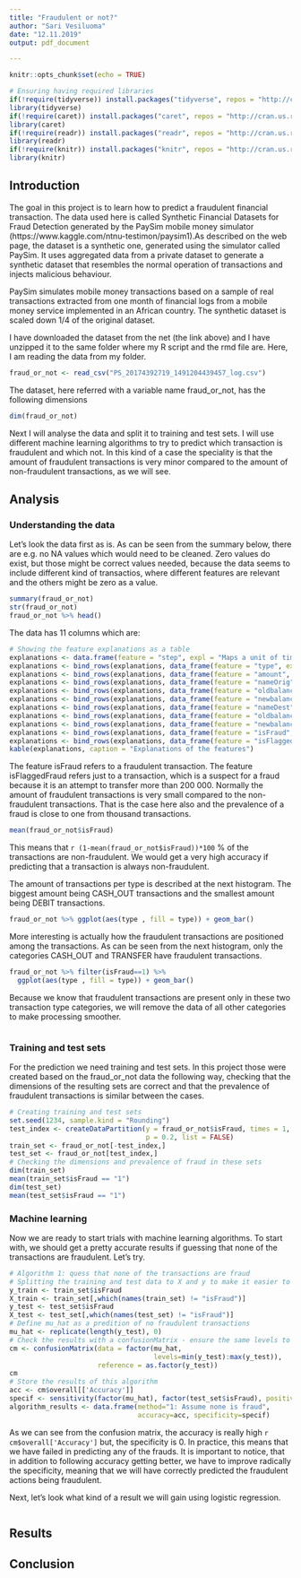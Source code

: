 ```yaml
---
title: "Fraudulent or not?"
author: "Sari Vesiluoma"
date: "12.11.2019"
output: pdf_document

---
```


```r
knitr::opts_chunk$set(echo = TRUE)
```

```r
# Ensuring having required libraries
if(!require(tidyverse)) install.packages("tidyverse", repos = "http://cran.us.r-project.org")
library(tidyverse)
if(!require(caret)) install.packages("caret", repos = "http://cran.us.r-project.org")
library(caret)
if(!require(readr)) install.packages("readr", repos = "http://cran.us.r-project.org")
library(readr)
if(!require(knitr)) install.packages("knitr", repos = "http://cran.us.r-project.org")
library(knitr)
```

## Introduction

The goal in this project is to learn how to predict a fraudulent financial transaction. The data used here is called Synthetic Financial Datasets for Fraud Detection generated by the PaySim mobile money simulator (https://www.kaggle.com/ntnu-testimon/paysim1).As described on the web page, the dataset is a synthetic one, generated using the simulator called PaySim. It uses aggregated data from a private dataset to generate a synthetic dataset that resembles the normal operation of transactions and injects malicious behaviour. 

PaySim simulates mobile money transactions based on a sample of real transactions extracted from one month of financial logs from a mobile money service implemented in an African country. The synthetic dataset is scaled down 1/4 of the original dataset.

I have downloaded the dataset from the net (the link above) and I have unzipped it to the same folder where my R script and the rmd file are. Here, I am reading the data from my folder. 
```r
fraud_or_not <- read_csv("PS_20174392719_1491204439457_log.csv")
```

The dataset, here referred with a variable name fraud_or_not, has the following dimensions

```r
dim(fraud_or_not)
```

Next I will analyse the data and split it to training and test sets. I will use different machine learning algorithms to try to predict which transaction is fraudulent and which not. In this kind of a case the speciality is that the amount of fraudulent transactions is very minor compared to the amount of non-fraudulent transactions, as we will see. 


## Analysis
### Understanding the data

Let's look the data first as is. As can be seen from the summary below, there are e.g. no NA values which would need to be cleaned. Zero values do exist, but those might be correct values needed, because the data seems to include different kind of transactios, where different features are relevant and the others might be zero as a value.

```r
summary(fraud_or_not)
str(fraud_or_not)
fraud_or_not %>% head()
```

The data has 11 columns which are:

```r
# Showing the feature explanations as a table
explanations <- data.frame(feature = "step", expl = "Maps a unit of time in the real world. 1 step is 1 hour of time. Total steps 744 (30 days simulation).")
explanations <- bind_rows(explanations, data_frame(feature = "type", expl = "CASH-IN, CASH-OUT, DEBIT, PAYMENT and TRANSFER."))
explanations <- bind_rows(explanations, data_frame(feature = "amount", expl = "Amount of the transaction in local currency."))
explanations <- bind_rows(explanations, data_frame(feature = "nameOrig", expl = "Customer who started the transaction"))
explanations <- bind_rows(explanations, data_frame(feature = "oldbalanceOrg", expl = "Initial balance before the transaction"))
explanations <- bind_rows(explanations, data_frame(feature = "newbalanceOrig", expl = "New balance after the transaction"))
explanations <- bind_rows(explanations, data_frame(feature = "nameDest", expl = "Customer who is the recipient of the transaction"))
explanations <- bind_rows(explanations, data_frame(feature = "oldbalanceDest", expl = "Initial balance recipient before the transaction"))
explanations <- bind_rows(explanations, data_frame(feature = "newbalanceDest", expl = "New balance recipient after the transaction"))
explanations <- bind_rows(explanations, data_frame(feature = "isFraud", expl = "Transactions made by the fraudulent agents inside the simulation"))
explanations <- bind_rows(explanations, data_frame(feature = "isFlaggedFraud", expl = "An illegal attempt in this dataset is an attempt to transfer more than 200.000 in a single transaction."))
kable(explanations, caption = "Explanations of the features")
```

The feature isFraud refers to a fraudulent transaction. The feature isFlaggedFraud refers just to a transaction, which is a suspect for a fraud because it is an attempt to transfer more than 200 000. Normally the amount of fraudulent transactions is very small compared to the non-fraudulent transactions. That is the case here also and the prevalence of a fraud is close to one from thousand transactions. 

```r
mean(fraud_or_not$isFraud)
```

This means that `r (1-mean(fraud_or_not$isFraud))*100` % of the transactions are non-fraudulent. We would get a very high accuracy if predicting that a transaction is always non-fraudulent. 

The amount of transactions per type is described at the next histogram. The biggest amount being CASH_OUT transactions and the smallest amount being DEBIT transactions. 

```r
fraud_or_not %>% ggplot(aes(type , fill = type)) + geom_bar()
```

More interesting is actually how the fraudulent transactions are positioned among the transactions. As can be seen from the next histogram, only the categories CASH_OUT and TRANSFER have fraudulent transactions. 

```r
fraud_or_not %>% filter(isFraud==1) %>% 
  ggplot(aes(type , fill = type)) + geom_bar()
```

Because we know that fraudulent transactions are present only in these two transaction type categories, we will remove the data of all other categories to make processing smoother.

```r

```

### Training and test sets

For the prediction we need training and test sets. In this project those were created based on the fraud_or_not data the following way, checking that the dimensions of the resulting sets are correct and that the prevalence of fraudulent transactions is similar between the cases. 
```r
# Creating training and test sets
set.seed(1234, sample.kind = "Rounding")
test_index <- createDataPartition(y = fraud_or_not$isFraud, times = 1,
                                  p = 0.2, list = FALSE)
train_set <- fraud_or_not[-test_index,]
test_set <- fraud_or_not[test_index,]
# Checking the dimensions and prevalence of fraud in these sets
dim(train_set)
mean(train_set$isFraud == "1")
dim(test_set)
mean(test_set$isFraud == "1")
```

### Machine learning

Now we are ready to start trials with machine learning algorithms. To start with, we should get a pretty accurate results if guessing that none of the transactions are fraudulent. Let's try. 

```r
# Algorithm 1: quess that none of the transactions are fraud
# Splitting the training and test data to X and y to make it easier to use those
y_train <- train_set$isFraud
X_train <- train_set[,which(names(train_set) != "isFraud")]
y_test <- test_set$isFraud
X_test <- test_set[,which(names(test_set) != "isFraud")]
# Define mu_hat as a predition of no fraudulent transactions
mu_hat <- replicate(length(y_test), 0)
# Check the results with a confusionMatrix - ensure the same levels to be used
cm <- confusionMatrix(data = factor(mu_hat, 
                                    levels=min(y_test):max(y_test)), 
                      reference = as.factor(y_test))
cm
# Store the results of this algorithm
acc <- cm$overall[['Accuracy']]
specif <- sensitivity(factor(mu_hat), factor(test_set$isFraud), positive= "1")
algorithm_results <- data.frame(method="1: Assume none is fraud", 
                                accuracy=acc, specificity=specif)
```

As we can see from the confusion matrix, the accuracy is really high `r cm$overall['Accuracy']` but, the specificity is 0. In practice, this means that we have failed in predicting any of the frauds. It is important to notice, that in addition to following accuracy getting better, we have to improve radically the specificity, meaning that we will have correctly predicted the fraudulent actions being fraudulent. 

Next, let's look what kind of a result we will gain using logistic regression. 

```r

```




## Results


## Conclusion